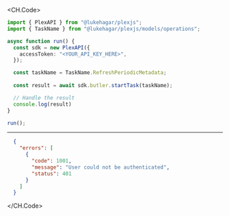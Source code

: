 
<CH.Code>
```typescript StartTask.ts
import { PlexAPI } from "@lukehagar/plexjs";
import { TaskName } from "@lukehagar/plexjs/models/operations";

async function run() {
  const sdk = new PlexAPI({
    accessToken: "<YOUR_API_KEY_HERE>",
  });

  const taskName = TaskName.RefreshPeriodicMetadata;
  
  const result = await sdk.butler.startTask(taskName);

  // Handle the result
  console.log(result)
}

run();
```
---

```json Example Response
  {
    "errors": [
      {
        "code": 1001,
        "message": "User could not be authenticated",
        "status": 401
      }
    ]
  }
```
</CH.Code>
